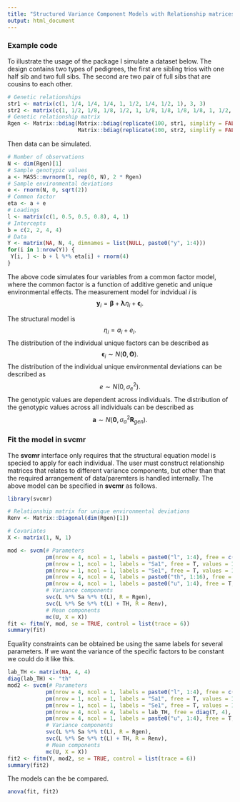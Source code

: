 ```yaml
---
title: "Structured Variance Component Models with Relationship matrices"
output: html_document
---
```


### Example code
To illustrate the usage of the package I simulate a dataset below. The design contains two types of pedigrees, the first are sibling trios with one half sib and two full sibs. The second are two pair of full sibs that are cousins to each other.

```r
# Genetic relationships
str1 <- matrix(c(1, 1/4, 1/4, 1/4, 1, 1/2, 1/4, 1/2, 1), 3, 3)
str2 <- matrix(c(1, 1/2, 1/8, 1/8, 1/2, 1, 1/8, 1/8, 1/8, 1/8, 1, 1/2, 1/8, 1/8, 1/2, 1), 4, 4)
# Genetic relationship matrix
Rgen <- Matrix::bdiag(Matrix::bdiag(replicate(100, str1, simplify = FALSE)),
                      Matrix::bdiag(replicate(100, str2, simplify = FALSE)))
```

Then data can be simulated.
```r
# Number of observations
N <- dim(Rgen)[1]
# Sample genotypic values
a <- MASS::mvrnorm(1, rep(0, N), 2 * Rgen)
# Sample environmental deviations
e <- rnorm(N, 0, sqrt(2))
# Common factor
eta <- a + e
# Loadings
l <- matrix(c(1, 0.5, 0.5, 0.8), 4, 1)
# Intercepts
b = c(2, 2, 4, 4)
# Data
Y <- matrix(NA, N, 4, dimnames = list(NULL, paste0("y", 1:4)))
for(i in 1:nrow(Y)) {
 Y[i, ] <- b + l %*% eta[i] + rnorm(4)
}
```

The above code simulates four variables from a common factor model, where the common factor is a function of additive genetic and unique environmental effects. The measurement model for indvidual $i$ is
$$
\boldsymbol{y}_i = \boldsymbol{\beta} + \boldsymbol{\lambda} \eta_i + \boldsymbol{\epsilon}_i.
$$

The structural model is
$$
\eta_i = a_i + e_i.
$$
The distribution of the individual unique factors can be described as
$$
\boldsymbol{\epsilon}_i \sim N(\boldsymbol{0}, \mathbf{\Theta}).
$$
The distribution of the individual unique environmental deviations can be described as
$$
e \sim N(0, \sigma^2_e).
$$
The genotypic values are dependent across individuals. The distribution of the genotypic values across all individuals can be described as
$$
\boldsymbol{a} \sim N(\boldsymbol{0}, \sigma^2_a \mathbf{R}_{gen}).
$$

### Fit the model in **svcmr**
The **svcmr** interface only requires that the structural equation model is specied to apply for each individual. The user must construct relationship matrices that relates to different variance components, but other than that the required arrangement of data/paremters is handled internally. The above model can be specified in **svcmr** as follows.
```r
library(svcmr)

# Relationship matrix for unique environmental deviations
Renv <- Matrix::Diagonal(dim(Rgen)[1])

# Covariates
X <- matrix(1, N, 1)

mod <- svcm(# Parameters
            pm(nrow = 4, ncol = 1, labels = paste0("l", 1:4), free = c(F, T, T, T), values = 1, name = "L"),
            pm(nrow = 1, ncol = 1, labels = "Sa1", free = T, values = 1, name = "Sa"),
            pm(nrow = 1, ncol = 1, labels = "Se1", free = T, values = 1, name = "Se"),
            pm(nrow = 4, ncol = 4, labels = paste0("th", 1:16), free = diag(T, 4), values = diag(1, 4), name = "TH"),
            pm(nrow = 4, ncol = 1, labels = paste0("u", 1:4), free = T, values = 0, name = "U"),
            # Variance components
            svc(L %*% Sa %*% t(L), R = Rgen),
            svc(L %*% Se %*% t(L) + TH, R = Renv),
            # Mean components
            mc(U, X = X))
fit <- fitm(Y, mod, se = TRUE, control = list(trace = 6))
summary(fit)
```

Equality constraints can be obtained be using the same labels for several parameters. If we want the variance of the specific factors to be constant we could do it like this.
```r
lab_TH <- matrix(NA, 4, 4)
diag(lab_TH) <- "th"
mod2 <- svcm(# Parameters
            pm(nrow = 4, ncol = 1, labels = paste0("l", 1:4), free = c(F, T, T, T), values = 1, name = "L"),
            pm(nrow = 1, ncol = 1, labels = "Sa1", free = T, values = 1, name = "Sa"),
            pm(nrow = 1, ncol = 1, labels = "Se1", free = T, values = 1, name = "Se"),
            pm(nrow = 4, ncol = 4, labels = lab_TH, free = diag(T, 4), values = diag(1, 4), name = "TH"),
            pm(nrow = 4, ncol = 1, labels = paste0("u", 1:4), free = T, values = 0, name = "U"),
            # Variance components
            svc(L %*% Sa %*% t(L), R = Rgen),
            svc(L %*% Se %*% t(L) + TH, R = Renv),
            # Mean components
            mc(U, X = X))
fit2 <- fitm(Y, mod2, se = TRUE, control = list(trace = 6))
summary(fit2)

```

The models can the be compared.
```r
anova(fit, fit2)
```

